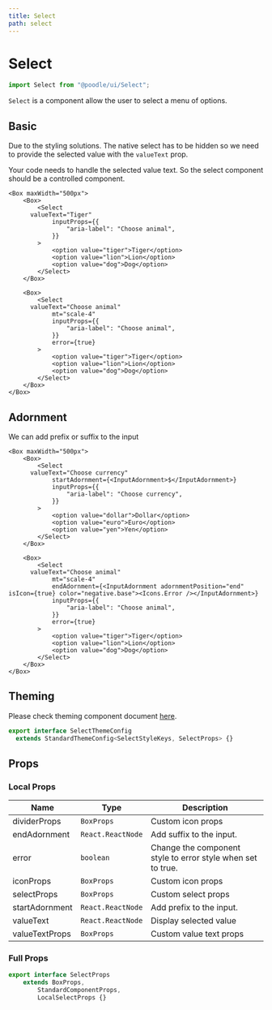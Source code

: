 ---
title: Select
path: select
---

# Select

```jsx
import Select from "@poodle/ui/Select";
```

`Select` is a component allow the user to select a menu of options.


## Basic

Due to the styling solutions. The native select has to be hidden so we need to provide the selected value with the `valueText` prop.

Your code needs to handle the selected value text. So the select component should be a controlled component.


```jsx-live
<Box maxWidth="500px">
	<Box>
		<Select
      valueText="Tiger"
			inputProps={{
				"aria-label": "Choose animal",
			}}
		>
			<option value="tiger">Tiger</option>
			<option value="lion">Lion</option>
			<option value="dog">Dog</option>
		</Select>
	</Box>

	<Box>
		<Select
      valueText="Choose animal"
			mt="scale-4"
			inputProps={{
				"aria-label": "Choose animal",
			}}
			error={true}
		>
			<option value="tiger">Tiger</option>
			<option value="lion">Lion</option>
			<option value="dog">Dog</option>
		</Select>
	</Box>
</Box>
```

## Adornment

We can add prefix or suffix to the input


```jsx-live
<Box maxWidth="500px">
	<Box>
		<Select
      valueText="Choose currency"
			startAdornment={<InputAdornment>$</InputAdornment>}
			inputProps={{
				"aria-label": "Choose currency",
			}}
		>
			<option value="dollar">Dollar</option>
			<option value="euro">Euro</option>
			<option value="yen">Yen</option>
		</Select>
	</Box>

	<Box>
		<Select
      valueText="Choose animal"
			mt="scale-4"
			endAdornment={<InputAdornment adornmentPosition="end" isIcon={true} color="negative.base"><Icons.Error /></InputAdornment>}
			inputProps={{
				"aria-label": "Choose animal",
			}}
			error={true}
		>
			<option value="tiger">Tiger</option>
			<option value="lion">Lion</option>
			<option value="dog">Dog</option>
		</Select>
	</Box>
</Box>
```


## Theming

[//]: # (GetTheming[==SelectThemeStyles,SelectThemeConfig,Select/index.ts==])



Please check theming component document [here](/theming/component).
 		
```ts
export interface SelectThemeConfig
  extends StandardThemeConfig<SelectStyleKeys, SelectProps> {}

``` 
		
		

[//]: # (EndGetTheming)

## Props

[//]: # (GetProps[==LocalSelectProps,Select/Select.tsx==])


### Local Props


| Name           | Type              | Description                                                 |
| -------------- | ----------------- | ----------------------------------------------------------- |
| dividerProps   | `BoxProps`        | Custom icon props                                           |
| endAdornment   | `React.ReactNode` | Add suffix to the input.                                    |
| error          | `boolean`         | Change the component style to error style when set to true. |
| iconProps      | `BoxProps`        | Custom icon props                                           |
| selectProps    | `BoxProps`        | Custom select props                                         |
| startAdornment | `React.ReactNode` | Add prefix to the input.                                    |
| valueText      | `React.ReactNode` | Display selected value                                      |
| valueTextProps | `BoxProps`        | Custom value text props                                     |
				

[//]: # (EndGetProps)

[//]: # (GetPartialProps[==SelectProps,Select/Select.tsx==])


### Full Props

```ts
export interface SelectProps
	extends BoxProps,
		StandardComponentProps,
		LocalSelectProps {} 
```
				

[//]: # (GetPartialProps)
